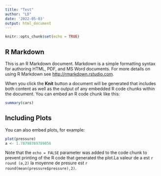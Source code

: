 ```yaml
---
title: "Test"
author: "LD"
date: '2022-05-03'
output: html_document
---
```


```r
knitr::opts_chunk$set(echo = TRUE)
```

## R Markdown

This is an R Markdown document. Markdown is a simple formatting syntax for authoring HTML, PDF, and MS Word documents. For more details on using R Markdown see <http://rmarkdown.rstudio.com>.

When you click the **Knit** button a document will be generated that includes both content as well as the output of any embedded R code chunks within the document. You can embed an R code chunk like this:

```r
summary(cars)
```

## Including Plots

You can also embed plots, for example:

```r
plot(pressure)
a <- 1.78798789789856
```

Note that the `echo = FALSE` parameter was added to the code chunk to prevent printing of the R code that generated the plot.La valeur de a est `r round (a,2)` la moyenne de presure est `r round(mean(pressure$pressure),2)`.